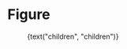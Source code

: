 
<Meta title="Objects/Figure" component={Figure} />

# Figure

<Preview>
  <Story name="default">
    <Figure
      src={text("src", "https://via.placeholder.com/500x250")}
      alt={text("alt", "Alt")}
      title={text("title", "Title")}
      centered={boolean("centered", true)}
    >
      {text("children", "children")}
    </Figure>
  </Story>
</Preview>
